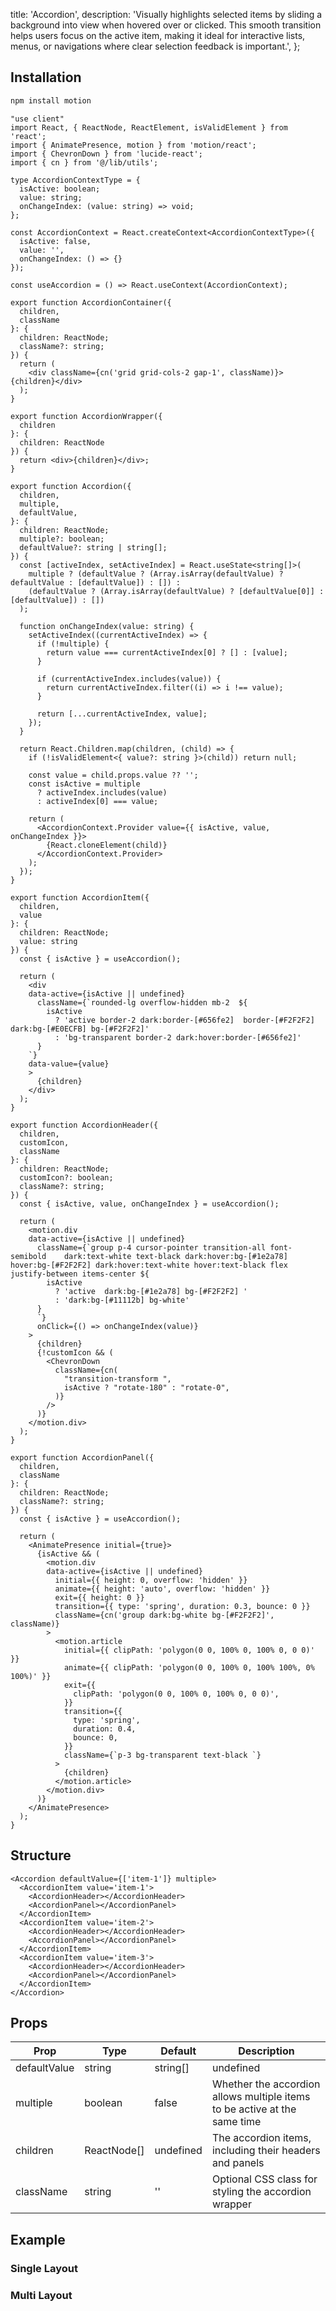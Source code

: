   title: 'Accordion',
  description:
    'Visually highlights selected items by sliding a background into view when hovered over or clicked. This smooth transition helps users focus on the active item, making it ideal for interactive lists, menus, or navigations where clear selection feedback is important.',
};

<ComponentCodePreview name='grid-layout-accordion' hasReTrigger responsive>

</ComponentCodePreview>

## Installation

```bash
npm install motion
```

```tsx accordion.tsx
"use client"
import React, { ReactNode, ReactElement, isValidElement } from 'react';
import { AnimatePresence, motion } from 'motion/react';
import { ChevronDown } from 'lucide-react';
import { cn } from '@/lib/utils';

type AccordionContextType = {
  isActive: boolean;
  value: string;
  onChangeIndex: (value: string) => void;
};

const AccordionContext = React.createContext<AccordionContextType>({
  isActive: false,
  value: '',
  onChangeIndex: () => {}
});

const useAccordion = () => React.useContext(AccordionContext);

export function AccordionContainer({
  children,
  className
}: {
  children: ReactNode;
  className?: string;
}) {
  return (
    <div className={cn('grid grid-cols-2 gap-1', className)}>{children}</div>
  );
}

export function AccordionWrapper({ 
  children 
}: { 
  children: ReactNode 
}) {
  return <div>{children}</div>;
}

export function Accordion({
  children,
  multiple,
  defaultValue,
}: {
  children: ReactNode;
  multiple?: boolean;
  defaultValue?: string | string[];
}) {
  const [activeIndex, setActiveIndex] = React.useState<string[]>(
    multiple ? (defaultValue ? (Array.isArray(defaultValue) ? defaultValue : [defaultValue]) : []) : 
    (defaultValue ? (Array.isArray(defaultValue) ? [defaultValue[0]] : [defaultValue]) : [])
  );

  function onChangeIndex(value: string) {
    setActiveIndex((currentActiveIndex) => {
      if (!multiple) {
        return value === currentActiveIndex[0] ? [] : [value];
      }

      if (currentActiveIndex.includes(value)) {
        return currentActiveIndex.filter((i) => i !== value);
      }

      return [...currentActiveIndex, value];
    });
  }

  return React.Children.map(children, (child) => {
    if (!isValidElement<{ value?: string }>(child)) return null;

    const value = child.props.value ?? '';
    const isActive = multiple
      ? activeIndex.includes(value)
      : activeIndex[0] === value;

    return (
      <AccordionContext.Provider value={{ isActive, value, onChangeIndex }}>
        {React.cloneElement(child)}
      </AccordionContext.Provider>
    );
  });
}

export function AccordionItem({ 
  children, 
  value 
}: { 
  children: ReactNode; 
  value: string 
}) {
  const { isActive } = useAccordion();

  return (
    <div
    data-active={isActive || undefined}
      className={`rounded-lg overflow-hidden mb-2  ${
        isActive
          ? 'active border-2 dark:border-[#656fe2]  border-[#F2F2F2] dark:bg-[#E0ECFB] bg-[#F2F2F2]'
          : 'bg-transparent border-2 dark:hover:border-[#656fe2]'
      }
    `}
    data-value={value}
    >
      {children}
    </div>
  );
}

export function AccordionHeader({
  children,
  customIcon,
  className
}: {
  children: ReactNode;
  customIcon?: boolean;
  className?: string;
}) {
  const { isActive, value, onChangeIndex } = useAccordion();

  return (
    <motion.div
    data-active={isActive || undefined}
      className={`group p-4 cursor-pointer transition-all font-semibold    dark:text-white text-black dark:hover:bg-[#1e2a78] hover:bg-[#F2F2F2] dark:hover:text-white hover:text-black flex justify-between items-center ${
        isActive
          ? 'active  dark:bg-[#1e2a78] bg-[#F2F2F2] '
          : 'dark:bg-[#11112b] bg-white'
      }
      `}
      onClick={() => onChangeIndex(value)}
    >
      {children}
      {!customIcon && (
        <ChevronDown
          className={cn(
            "transition-transform ",
            isActive ? "rotate-180" : "rotate-0",
          )}
        />
      )}
    </motion.div>
  );
}

export function AccordionPanel({ 
  children,
  className
}: { 
  children: ReactNode;
  className?: string;
}) {
  const { isActive } = useAccordion();

  return (
    <AnimatePresence initial={true}>
      {isActive && (
        <motion.div
        data-active={isActive || undefined}
          initial={{ height: 0, overflow: 'hidden' }}
          animate={{ height: 'auto', overflow: 'hidden' }}
          exit={{ height: 0 }}
          transition={{ type: 'spring', duration: 0.3, bounce: 0 }}
          className={cn('group dark:bg-white bg-[#F2F2F2]', className)}
        >
          <motion.article
            initial={{ clipPath: 'polygon(0 0, 100% 0, 100% 0, 0 0)' }}
            animate={{ clipPath: 'polygon(0 0, 100% 0, 100% 100%, 0% 100%)' }}
            exit={{
              clipPath: 'polygon(0 0, 100% 0, 100% 0, 0 0)',
            }}
            transition={{
              type: 'spring',
              duration: 0.4,
              bounce: 0,
            }}
            className={`p-3 bg-transparent text-black `}
          >
            {children}
          </motion.article>
        </motion.div>
      )}
    </AnimatePresence>
  );
}
```

## Structure

```tsx
<Accordion defaultValue={['item-1']} multiple>
  <AccordionItem value='item-1'>
    <AccordionHeader></AccordionHeader>
    <AccordionPanel></AccordionPanel>
  </AccordionItem>
  <AccordionItem value='item-2'>
    <AccordionHeader></AccordionHeader>
    <AccordionPanel></AccordionPanel>
  </AccordionItem>
  <AccordionItem value='item-3'>
    <AccordionHeader></AccordionHeader>
    <AccordionPanel></AccordionPanel>
  </AccordionItem>
</Accordion>
```

## Props

| Prop         | Type        | Default   | Description                                                               |
| ------------ | ----------- | --------- | ------------------------------------------------------------------------- |
| defaultValue | string      | string[]  | undefined                                                                 |
| multiple     | boolean     | false     | Whether the accordion allows multiple items to be active at the same time |
| children     | ReactNode[] | undefined | The accordion items, including their headers and panels                   |
| className    | string      | ''        | Optional CSS class for styling the accordion wrapper                      |

## Example

### Single Layout

<ComponentCodePreview name='single-layout-accordion' />

### Multi Layout

<ComponentCodePreview name='multi-layout-accordion' />
